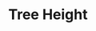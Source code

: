 ---
id: "ds_med_011"
questionType: "MULTIPLE_CHOICE"
title: "Tree Height"
description: "What is the height of a tree with only one node?"
difficulty: "MEDIUM"
category: "Data Structures"
options:
  - "0"
  - "1"
  - "2"
  - "-1"
correctAnswer: 0
---